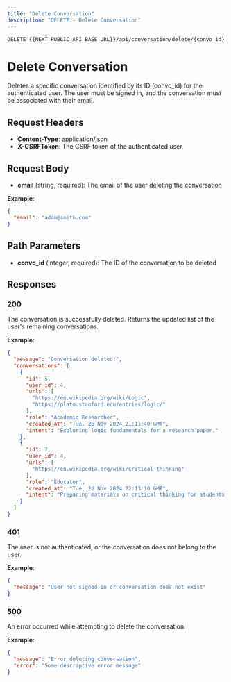```yaml
---
title: "Delete Conversation"
description: "DELETE - Delete Conversation"
---
```

```
DELETE {{NEXT_PUBLIC_API_BASE_URL}}/api/conversation/delete/{convo_id}
```
# Delete Conversation

Deletes a specific conversation identified by its ID (convo_id) for the authenticated user.
The user must be signed in, and the conversation must be associated with their email.

## Request Headers

- **Content-Type**: application/json  
- **X-CSRFToken**: The CSRF token of the authenticated user

## Request Body

- **email** (string, required): The email of the user deleting the conversation

**Example**:  
```json
{
  "email": "adam@smith.com"
}
```

## Path Parameters

- **convo_id** (integer, required): The ID of the conversation to be deleted

## Responses

### 200
The conversation is successfully deleted. Returns the updated list of the user's remaining conversations.

**Example**:  
```json
{
  "message": "Conversation deleted!",
  "conversations": [
    {
      "id": 5,
      "user_id": 4,
      "urls": [
        "https://en.wikipedia.org/wiki/Logic",
        "https://plato.stanford.edu/entries/logic/"
      ],
      "role": "Academic Researcher",
      "created_at": "Tue, 26 Nov 2024 21:11:40 GMT",
      "intent": "Exploring logic fundamentals for a research paper."
    },
    {
      "id": 7,
      "user_id": 4,
      "urls": [
        "https://en.wikipedia.org/wiki/Critical_thinking"
      ],
      "role": "Educator",
      "created_at": "Tue, 26 Nov 2024 22:13:10 GMT",
      "intent": "Preparing materials on critical thinking for students."
    }
  ]
}
```

### 401
The user is not authenticated, or the conversation does not belong to the user.

**Example**:  
```json
{
  "message": "User not signed in or conversation does not exist"
}
```

### 500
An error occurred while attempting to delete the conversation.

**Example**:  
```json
{
  "message": "Error deleting conversation",
  "error": "Some descriptive error message"
}
```